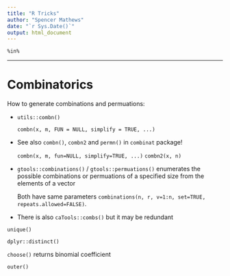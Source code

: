 ```yaml
---
title: "R Tricks"
author: "Spencer Mathews"
date: "`r Sys.Date()`"
output: html_document
---
```





`%in%`



---


# Combinatorics

How to generate combinations and permuations:


- `utils::combn()`

    `combn(x, m, FUN = NULL, simplify = TRUE, ...)`


- See also `combn()`, `combn2` and `permn()` in `combinat` package!
    
    `combn(x, m, fun=NULL, simplify=TRUE, ...)` `combn2(x, n) `


- `gtools::combinations()` / `gtools::permuations()` enumerates the possible combinations or permuations of a specified size from the elements of a vector

    Both have same parameters `combinations(n, r, v=1:n, set=TRUE, repeats.allowed=FALSE)`.
    
- There is also `caTools::combs()` but it may be redundant


`unique()`

`dplyr::distinct()`

`choose()` returns binomial coefficient

`outer()`


